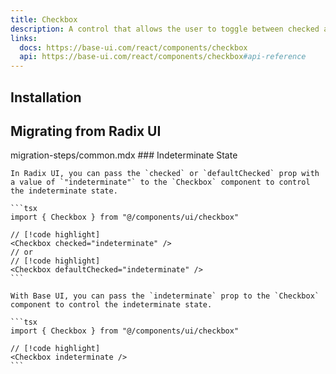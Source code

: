```yaml
---
title: Checkbox
description: A control that allows the user to toggle between checked and not checked.
links:
  docs: https://base-ui.com/react/components/checkbox
  api: https://base-ui.com/react/components/checkbox#api-reference
---
```


<ComponentPreview name="checkbox-demo" />

## Installation

<CodeBlockCommand component="checkbox" />

## Migrating from Radix UI

<Steps>
  <Step>
    <include>migration-steps/common.mdx</include>
  </Step>
  <Step>
    ### Indeterminate State

    In Radix UI, you can pass the `checked` or `defaultChecked` prop with a value of `"indeterminate"` to the `Checkbox` component to control the indeterminate state.

    ```tsx
    import { Checkbox } from "@/components/ui/checkbox"

    // [!code highlight]
    <Checkbox checked="indeterminate" />
    // or
    // [!code highlight]
    <Checkbox defaultChecked="indeterminate" />
    ```

    With Base UI, you can pass the `indeterminate` prop to the `Checkbox` component to control the indeterminate state.

    ```tsx
    import { Checkbox } from "@/components/ui/checkbox"

    // [!code highlight]
    <Checkbox indeterminate />
    ```
  </Step>
</Steps>